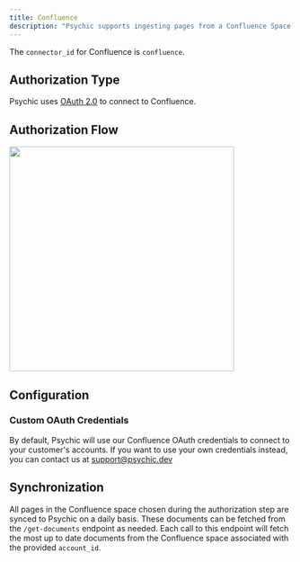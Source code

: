 ```yaml
---
title: Confluence
description: "Psychic supports ingesting pages from a Confluence Space."
---
```

The `connector_id` for Confluence is `confluence`.

## Authorization Type
Psychic uses [OAuth 2.0](https://developer.atlassian.com/server/confluence/confluence-oauth2-provider-api/) to connect to Confluence.

## Authorization Flow
<Accordion title="Show screenshots">
<img width="400" src="https://github.com/psychicapi/docs/assets/14931371/20137c7b-6995-4e6d-92f6-63443e5e68b0" />
</Accordion>

## Configuration

### Custom OAuth Credentials
By default, Psychic will use our Confluence OAuth credentials to connect to your customer's accounts. If you want to use your own credentials instead, you can contact us at support@psychic.dev


## Synchronization
All pages in the Confluence space chosen during the authorization step are synced to Psychic on a daily basis. These documents can be fetched from the `/get-documents` endpoint as needed. Each call to this endpoint will fetch the most up to date documents from the Confluence space associated with the provided `account_id`. 

